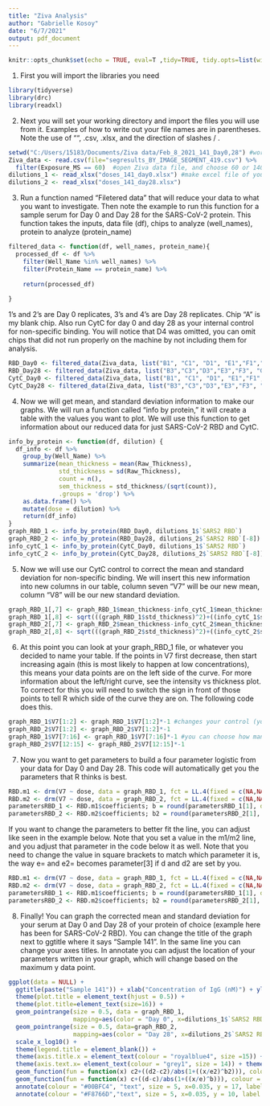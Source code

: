 ---
title: "Ziva Analysis"
author: "Gabrielle Kosoy"
date: "6/7/2021"
output: pdf_document
---

```{r setup, include=FALSE}
knitr::opts_chunk$set(echo = TRUE, eval=T ,tidy=TRUE, tidy.opts=list(width.cutoff=70))
```

1. First you will import the libraries you need

```{r}
library(tidyverse)
library(drc)
library(readxl)
```

2. Next you will set your working directory and import the files you will use from it. Examples of how to write out your file names are in parentheses. Note the use of "", .csv, .xlsx, and the direction of slashes / .
```{r}
setwd("C:/Users/15183/Documents/Ziva data/Feb_8_2021_141_Day0,28") #working file location
Ziva_data <- read.csv(file="segresults_BY_IMAGE_SEGMENT_419.csv") %>%  
  filter(Exposure_MS == 60)  #open Ziva data file, and choose 60 or 140ms exposure data
dilutions_1 <- read_xlsx("doses_141_day0.xlsx") #make excel file of your dilution/concentration information and read here
dilutions_2 <- read_xlsx("doses_141_day28.xlsx")
```

3. Run a function named "Filetered data" that will reduce your data to what you want to investigate. Then note the example to run this function for a sample serum for Day 0 and Day 28 for the SARS-CoV-2 protein. 
This function takes the inputs, data file (df), chips to analyze (well_names), protein to analyze (protein_name)
```{r}
filtered_data <- function(df, well_names, protein_name){
  processed_df <- df %>% 
    filter(Well_Name %in% well_names) %>%
    filter(Protein_Name == protein_name) %>%
    
    return(processed_df)
  
}
```
1's and 2's are Day 0 replicates, 3's and 4's are Day 28 replicates. Chip "A" is my blank chip. 
Also run CytC for day 0 and day 28 as your internal control for non-specific binding.
You will notice that D4 was omitted, you can omit chips that did not run properly on the machine by not including them for analysis. 
```{r}
RBD_Day0 <- filtered_data(Ziva_data, list("B1", "C1", "D1", "E1","F1","G1","H1","A1", "B2", "C2", "D2", "E2", "F2", "G2", "H2", "A2"), "SARS-CoV-2 RBD")
RBD_Day28 <- filtered_data(Ziva_data, list("B3","C3","D3","E3","F3", "G3","H3","A3","B4", "C4","E4","F4","G4","H4","A4"), "SARS-CoV-2 RBD")
CytC_Day0 <- filtered_data(Ziva_data, list("B1", "C1", "D1", "E1","F1","G1","H1","A1", "B2", "C2", "D2", "E2", "F2", "G2", "H2", "A2"), "cytC")
CytC_Day28 <- filtered_data(Ziva_data, list("B3","C3","D3","E3","F3", "G3","H3","A3","B4", "C4","E4","F4","G4","H4","A4"), "cytC")
```
4. Now we will get mean, and standard deviation information to make our graphs. We will run a function called "info by protein," it will create a table with the values you want to plot. We will use this function to get information about our reduced data for just SARS-CoV-2 RBD and CytC. 

```{r}
info_by_protein <- function(df, dilution) {
  df_info <- df %>% 
    group_by(Well_Name) %>%
    summarize(mean_thickness = mean(Raw_Thickness),
              std_thickness = sd(Raw_Thickness),
              count = n(),
              sem_thickness = std_thickness/(sqrt(count)),
              .groups = 'drop') %>%
    as.data.frame() %>%
    mutate(dose = dilution) %>%
    return(df_info)
}
graph_RBD_1 <- info_by_protein(RBD_Day0, dilutions_1$`SARS2 RBD`)  
graph_RBD_2 <- info_by_protein(RBD_Day28, dilutions_2$`SARS2 RBD`[-8])  #-8 is to excluse chip D4 from your dilutions
info_cytC_1 <- info_by_protein(CytC_Day0, dilutions_1$`SARS2 RBD`)
info_cytC_2 <- info_by_protein(CytC_Day28, dilutions_2$`SARS2 RBD`[-8])
```
5. Now we will use our CytC control to correct the mean and standard deviation for non-specific binding. We will insert this new information into new columns in our table, column seven "V7" will be our new mean, column "V8" will be our new standard deviation. 
```{r}
graph_RBD_1[,7] <- graph_RBD_1$mean_thickness-info_cytC_1$mean_thickness
graph_RBD_1[,8] <- sqrt(((graph_RBD_1$std_thickness)^2)+((info_cytC_1$std_thickness)^2))
graph_RBD_2[,7] <- graph_RBD_2$mean_thickness-info_cytC_2$mean_thickness
graph_RBD_2[,8] <- sqrt(((graph_RBD_2$std_thickness)^2)+((info_cytC_2$std_thickness)^2))
```
6. At this point you can look at your graph_RBD_1 file, or whatever you decided to name your table. If the points in V7 first decrease, then start increasing again (this is most likely to happen at low concentrations), this means your data points are on the left side of the curve. For more information about the left/right curve, see the intensity vs thickness plot. To correct for this you will need to switch the sign in front of those points to tell R which side of the curve they are on. The following code does this. 
```{r}
graph_RBD_1$V7[1:2] <- graph_RBD_1$V7[1:2]*-1 #changes your control (your "A's")
graph_RBD_2$V7[1:2] <- graph_RBD_2$V7[1:2]*-1
graph_RBD_1$V7[7:16] <- graph_RBD_1$V7[7:16]*-1 #you can choose how many points to change in the square brackets
graph_RBD_2$V7[12:15] <- graph_RBD_2$V7[12:15]*-1
```
7. Now you want to get parameters to build a four parameter logistic from your data for Day 0 and Day 28. This code will automatically get you the parameters that R thinks is best. 
```{r}
RBD.m1 <- drm(V7 ~ dose, data = graph_RBD_1, fct = LL.4(fixed = c(NA,NA,NA,NA)))
RBD.m2 <- drm(V7 ~ dose, data = graph_RBD_2, fct = LL.4(fixed = c(NA,NA,NA,NA)))
parametersRBD_1 <- RBD.m1$coefficients; b = round(parametersRBD_1[1], digits = 2); c = round(parametersRBD_1[2], digits = 2); d = round(parametersRBD_1[3], digits = 2); e = round(parametersRBD_1[4], digits = 2)
parametersRBD_2 <- RBD.m2$coefficients; b2 = round(parametersRBD_2[1], digits = 2); c2 = round(parametersRBD_2[2], digits = 2); d2 = round(parametersRBD_2[3], digits = 2); e2 = round(parametersRBD_2[4], digits = 2)
```
If you want to change the parameters to better fit the line, you can adjust like seen in the example below. Note that you set a value in the m1/m2 line, and you adjust that parameter in the code below it as well. Note that you need to change the value in square brackets to match which parameter it is, the way e= and e2= becomes parameter[3] if d and d2 are set by you. 
```{r}
RBD.m1 <- drm(V7 ~ dose, data = graph_RBD_1, fct = LL.4(fixed = c(NA,NA,45,NA)))
RBD.m2 <- drm(V7 ~ dose, data = graph_RBD_2, fct = LL.4(fixed = c(NA,NA,45,NA)))
parametersRBD_1 <- RBD.m1$coefficients; b = round(parametersRBD_1[1], digits = 2); c = round(parametersRBD_1[2], 2); d = 45; e = round(parametersRBD_1[3], digits = 2)
parametersRBD_2 <- RBD.m2$coefficients; b2 = round(parametersRBD_2[1], digits = 2); c2 = round(parametersRBD_2[2], 2); d2 = 45; e2 = round(parametersRBD_2[3], digits = 2)

```
8. Finally! You can graph the corrected mean and standard deviation for your serum at Day 0 and Day 28 of your protein of choice (example here has been for SARS-CoV-2 RBD). You can change the title of the graph next to ggtitle where it says "Sample 141". In the same line you can change your axes titles. In annotate you can adjust the location of your parameters written in your graph, which will change based on the maximum y data point. 
```{r}
ggplot(data = NULL) +
  ggtitle(paste("Sample 141")) + xlab("Concentration of IgG (nM)") + ylab("Thickness change expression(ring(A))") +
  theme(plot.title = element_text(hjust = 0.5)) +
  theme(plot.title=element_text(size=16)) +
  geom_pointrange(size = 0.5, data = graph_RBD_1, 
                  mapping=aes(color = "Day 0", x=dilutions_1$`SARS2 RBD`, y = V7, ymin = V7-V8, ymax = V7+V8)) +
  geom_pointrange(size = 0.5, data=graph_RBD_2, 
                  mapping=aes(color = "Day 28", x=dilutions_2$`SARS2 RBD`[-8], y = V7, ymin = V7-V8, ymax = V7+V8)) +
  scale_x_log10() +
  theme(legend.title = element_blank()) + 
  theme(axis.title.x = element_text(colour = "royalblue4", size =15)) + theme(axis.title.y = element_text(colour = "royalblue4", size =15)) +
  theme(axis.text.x= element_text(colour = "grey1", size = 14)) + theme(axis.text.y = element_text(colour = "grey1", size = 14)) +
  geom_function(fun = function(x) c2+((d2-c2)/abs(1+((x/e2)^b2))), colour = "#00BFC4", size = 1) +
  geom_function(fun = function(x) c+((d-c)/abs(1+((x/e)^b))), colour = "#F8766D", size = 1) +
  annotate(colour = "#00BFC4", "text", size = 5, x=0.035, y = 17, label = paste("Hill-", -b2, "\n", "Min-", c2, "\n", "Max-", d2, "\n", "Inflection-", e2))+
  annotate(colour = "#F8766D","text", size = 5, x=0.035, y = 10, label = paste("Hill-", -b, "\n", "Min-", c, "\n", "Max-", d, "\n", "Inflection-", e ))
```









